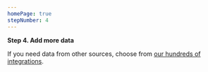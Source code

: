 ```yaml
---
homePage: true
stepNumber: 4
---
```


**Step 4. Add more data**

If you need data from other sources, choose from [our hundreds of integrations](https://newrelic.com/instant-observability). 
